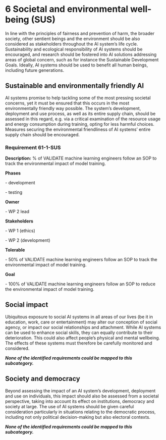 # 6 Societal and environmental well-being (SUS)

In line with the principles of fairness and prevention of harm, the broader society, other sentient beings and the environment should be also considered as stakeholders throughout the AI system’s life cycle. Sustainability and ecological responsibility of AI systems should be encouraged, and research should be fostered into AI solutions addressing areas of global concern, such as for instance the Sustainable Development Goals. Ideally, AI systems should be used to benefit all human beings, including future generations.

## Sustainable and environmentally friendly AI

AI systems promise to help tackling some of the most pressing societal concerns, yet it must be ensured that this occurs in the most environmentally friendly way possible. The system’s development, deployment and use process, as well as its entire supply chain, should be assessed in this regard, e.g. via a critical examination of the resource usage and energy consumption during training, opting for less harmful choices. Measures securing the environmental friendliness of AI systems’ entire supply chain should be encouraged. 

### Requirement 61-1-SUS 

**Description:** % of VALIDATE machine learning engineers follow an SOP to track the environmental impact of model training. 

**Phases**

\- development

\- testing

**Owner**

\- WP 2 lead

**Stakeholders**

\- WP 1 (ethics)

\- WP 2 (development)

**Tolerable**

\- 50% of VALIDATE machine learning engineers follow an SOP to track the environmental impact of model training.

**Goal**

\- 100% of VALIDATE machine learning engineers follow an SOP to reduce the environmental impact of model training. 

## Social impact

Ubiquitous exposure to social AI systems in all areas of our lives (be it in education, work, care or entertainment) may alter our conception of social agency, or impact our social relationships and attachment. While AI systems can be used to enhance social skills, they can equally contribute to their deterioration. This could also affect people’s physical and mental wellbeing. The effects of these systems must therefore be carefully monitored and considered. 

***None of the identified requirements could be mapped to this subcategory.***  

## Society and democracy

Beyond assessing the impact of an AI system’s development, deployment and use on individuals, this impact should also be assessed from a societal perspective, taking into account its effect on institutions, democracy and society at large. The use of AI systems should be given careful consideration particularly in situations relating to the democratic process, including not only political decision-making but also electoral contexts. 

***None of the identified requirements could be mapped to this subcategory.***